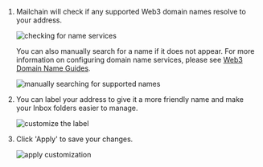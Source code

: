 1.  Mailchain will check if any supported Web3 domain names resolve to your address.

    <img
    	className="guides-image-small"
    	alt="checking for name services"
    	src="/img/user/guides/getting-started/img-register-a-wallet/checking-name-services.png"
    />

    You can also manually search for a name if it does not appear. For more information on configuring domain name services, please see [Web3 Domain Name Guides](/user/guides/wallets-and-identities/).

    <img
    	className="guides-image"
    	alt="manually searching for supported names"
    	src="/img/user/guides/getting-started/img-register-a-wallet/manual-search-name-services.png"
    />

1.  You can label your address to give it a more friendly name and make your Inbox folders easier to manage.

    <img
    	className="guides-image"
    	alt="customize the label"
    	src="/img/user/guides/getting-started/img-register-a-wallet/customize-label.png"
    />

1.  Click 'Apply' to save your changes.

    <img
    	className="guides-image"
    	alt="apply customization"
    	src="/img/user/guides/getting-started/img-register-a-wallet/apply-customization.png"
    />
